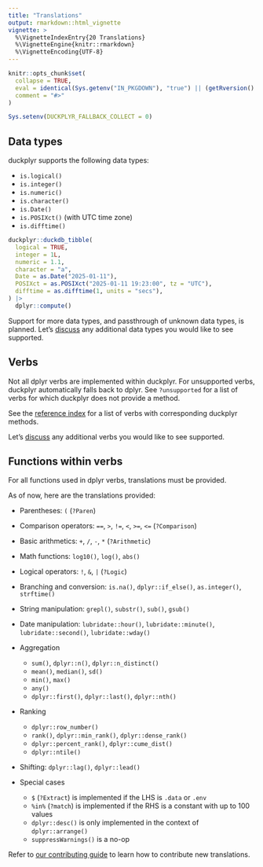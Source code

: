 ```yaml
---
title: "Translations"
output: rmarkdown::html_vignette
vignette: >
  %\VignetteIndexEntry{20 Translations}
  %\VignetteEngine{knitr::rmarkdown}
  %\VignetteEncoding{UTF-8}
---
```


```r
knitr::opts_chunk$set(
  collapse = TRUE,
  eval = identical(Sys.getenv("IN_PKGDOWN"), "true") || (getRversion() >= "4.1"),
  comment = "#>"
)

Sys.setenv(DUCKPLYR_FALLBACK_COLLECT = 0)
```

## Data types

duckplyr supports the following data types:

- `is.logical()`
- `is.integer()`
- `is.numeric()`
- `is.character()`
- `is.Date()`
- `is.POSIXct()` (with UTC time zone)
- `is.difftime()`

```r
duckplyr::duckdb_tibble(
  logical = TRUE,
  integer = 1L,
  numeric = 1.1,
  character = "a",
  Date = as.Date("2025-01-11"),
  POSIXct = as.POSIXct("2025-01-11 19:23:00", tz = "UTC"),
  difftime = as.difftime(1, units = "secs"),
) |>
  dplyr::compute()
```

Support for more data types, and passthrough of unknown data types, is planned.
Let's [discuss](https://github.com/tidyverse/duckplyr/discussions/) any additional data types you would like to see supported.


## Verbs

Not all dplyr verbs are implemented within duckplyr.
For unsupported verbs, duckplyr automatically falls back to dplyr.
See `?unsupported` for a list of verbs for which duckplyr does not provide a method.

See the [reference index](https://duckplyr.tidyverse.org/reference/index.html) for a list of verbs with corresponding duckplyr methods.

Let's [discuss](https://github.com/tidyverse/duckplyr/discussions/) any additional verbs you would like to see supported.


## Functions within verbs

For all functions used in dplyr verbs, translations must be provided.

As of now, here are the translations provided:

- Parentheses: `(` (`?Paren`)

- Comparison operators: `==`, `>`, `!=`, `<`, `>=`, `<=` (`?Comparison`)

- Basic arithmetics: `+`, `/`, `-`, `*` (`?Arithmetic`)

- Math functions: `log10()`, `log()`, `abs()`

- Logical operators: `!`, `&`, `|` (`?Logic`)

- Branching and conversion: `is.na()`, `dplyr::if_else()`, `as.integer()`, `strftime()`

- String manipulation: `grepl()`, `substr()`, `sub()`, `gsub()`

- Date manipulation: `lubridate::hour()`, `lubridate::minute()`, `lubridate::second()`, `lubridate::wday()`

- Aggregation

    - `sum()`, `dplyr::n()`, `dplyr::n_distinct()`
    - `mean()`, `median()`, `sd()`
    - `min()`, `max()`
    - `any()`
    - `dplyr::first()`, `dplyr::last()`, `dplyr::nth()`

- Ranking

    - `dplyr::row_number()`
    - `rank()`, `dplyr::min_rank()`, `dplyr::dense_rank()`
    - `dplyr::percent_rank()`, `dplyr::cume_dist()`
    - `dplyr::ntile()`

- Shifting: `dplyr::lag()`, `dplyr::lead()`

- Special cases

    - `$` (`?Extract`) is implemented if the LHS is `.data` or `.env`
    - `%in%` (`?match`) is implemented if the RHS is a constant with up to 100 values
    - `dplyr::desc()` is only implemented in the context of `dplyr::arrange()`
    - `suppressWarnings()` is a no-op

Refer to [our contributing guide](https://duckplyr.tidyverse.org/CONTRIBUTING.html#new-translations-for-functions) to learn how to contribute new translations.
